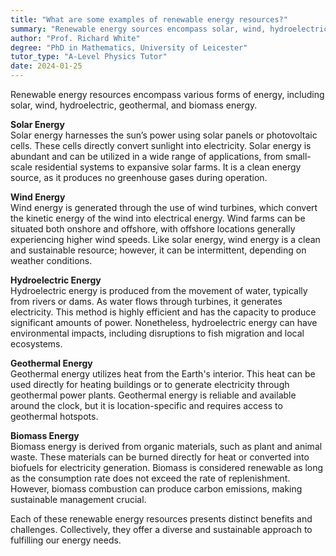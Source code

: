 ```yaml
---
title: "What are some examples of renewable energy resources?"
summary: "Renewable energy sources encompass solar, wind, hydroelectric, geothermal, and biomass, providing sustainable alternatives to fossil fuels and contributing to environmental conservation and energy security."
author: "Prof. Richard White"
degree: "PhD in Mathematics, University of Leicester"
tutor_type: "A-Level Physics Tutor"
date: 2024-01-25
---
```


Renewable energy resources encompass various forms of energy, including solar, wind, hydroelectric, geothermal, and biomass energy.

**Solar Energy**  
Solar energy harnesses the sun’s power using solar panels or photovoltaic cells. These cells directly convert sunlight into electricity. Solar energy is abundant and can be utilized in a wide range of applications, from small-scale residential systems to expansive solar farms. It is a clean energy source, as it produces no greenhouse gases during operation.

**Wind Energy**  
Wind energy is generated through the use of wind turbines, which convert the kinetic energy of the wind into electrical energy. Wind farms can be situated both onshore and offshore, with offshore locations generally experiencing higher wind speeds. Like solar energy, wind energy is a clean and sustainable resource; however, it can be intermittent, depending on weather conditions.

**Hydroelectric Energy**  
Hydroelectric energy is produced from the movement of water, typically from rivers or dams. As water flows through turbines, it generates electricity. This method is highly efficient and has the capacity to produce significant amounts of power. Nonetheless, hydroelectric energy can have environmental impacts, including disruptions to fish migration and local ecosystems.

**Geothermal Energy**  
Geothermal energy utilizes heat from the Earth's interior. This heat can be used directly for heating buildings or to generate electricity through geothermal power plants. Geothermal energy is reliable and available around the clock, but it is location-specific and requires access to geothermal hotspots.

**Biomass Energy**  
Biomass energy is derived from organic materials, such as plant and animal waste. These materials can be burned directly for heat or converted into biofuels for electricity generation. Biomass is considered renewable as long as the consumption rate does not exceed the rate of replenishment. However, biomass combustion can produce carbon emissions, making sustainable management crucial.

Each of these renewable energy resources presents distinct benefits and challenges. Collectively, they offer a diverse and sustainable approach to fulfilling our energy needs.
    